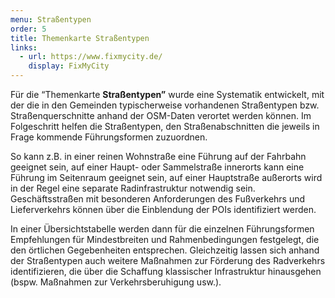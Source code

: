 ```yaml
---
menu: Straßentypen
order: 5
title: Themenkarte Straßentypen
links:
  - url: https://www.fixmycity.de/
    display: FixMyCity
---
```


Für die “Themenkarte **Straßentypen”** wurde eine Systematik entwickelt, mit der die in den Gemeinden typischerweise vorhandenen Straßentypen bzw. Straßenquerschnitte anhand der OSM-Daten verortet werden können. Im Folgeschritt helfen die Straßentypen, den Straßenabschnitten die jeweils in Frage kommende Führungsformen zuzuordnen.

So kann z.B. in einer reinen Wohnstraße eine Führung auf der Fahrbahn geeignet sein, auf einer Haupt- oder Sammelstraße innerorts kann eine Führung im Seitenraum geeignet sein, auf einer Hauptstraße außerorts wird in der Regel eine separate Radinfrastruktur notwendig sein. Geschäftsstraßen mit besonderen Anforderungen des Fußverkehrs und Lieferverkehrs können über die Einblendung der POIs identifiziert werden.

In einer Übersichtstabelle werden dann für die einzelnen Führungsformen Empfehlungen für Mindestbreiten und Rahmenbedingungen festgelegt, die den örtlichen Gegebenheiten entsprechen. Gleichzeitig lassen sich anhand der Straßentypen auch weitere Maßnahmen zur Förderung des Radverkehrs identifizieren, die über die Schaffung klassischer Infrastruktur hinausgehen (bspw. Maßnahmen zur Verkehrsberuhigung usw.).
